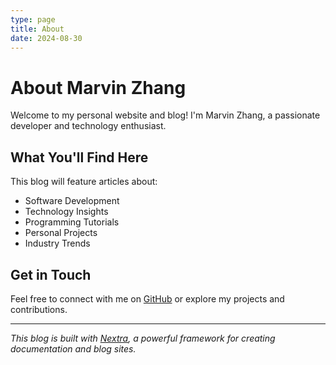```yaml
---
type: page
title: About
date: 2024-08-30
---
```


# About Marvin Zhang

Welcome to my personal website and blog! I'm Marvin Zhang, a passionate developer and technology enthusiast.

## What You'll Find Here

This blog will feature articles about:

- Software Development
- Technology Insights
- Programming Tutorials
- Personal Projects
- Industry Trends

## Get in Touch

Feel free to connect with me on [GitHub](https://github.com/tikazyq) or explore my projects and contributions.

---

*This blog is built with [Nextra](https://nextra.site/), a powerful framework for creating documentation and blog sites.*